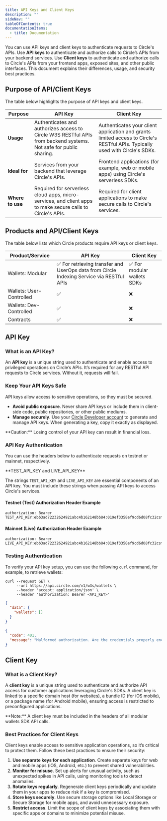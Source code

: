 ---
title: API Keys and Client Keys
description: ""
sideNav: ""
tableOfContents: true
documentationItems:
  - title: Documentation
---

You can use API keys and client keys to authenticate requests to Circle's APIs.
Use **API keys** to authenticate and authorize calls to Circle’s APIs from your
backend services. Use **Client keys** to authenticate and authorize calls to
Circle's APIs from your frontend apps, exposed sites, and other public
interfaces. This document explains their differences, usage, and security best
practices.

## Purpose of API/Client Keys

The table below highlights the purpose of API keys and client keys.

| Purpose          | API Key                                                                                                           | Client Key                                                                                                                   |
| ---------------- | ----------------------------------------------------------------------------------------------------------------- | ---------------------------------------------------------------------------------------------------------------------------- |
| **Usage**        | Authenticates and authorizes access to Circle W3S RESTful APIs from backend systems. Not safe for public sharing. | Authenticates your client application and grants limited access to Circle's RESTful APIs. Typically used with Circle's SDKs. |
| **Ideal for**    | Services from your backend that leverage Circle's APIs.                                                           | Frontend applications (for example, web or mobile apps) using Circle's serverless SDKs.                                      |
| **Where to use** | Required for serverless cloud apps, micro-services, and client apps to make secure calls to Circle's APIs.        | Required for client applications to make secure calls to Circle's services.                                                  |

## Products and API/Client Keys

The table below lists which Circle products require API keys or client keys.

| Product/Service          | API Key                                                                                   | Client Key                  |
| ------------------------ | ----------------------------------------------------------------------------------------- | --------------------------- |
| Wallets: Modular         | ✅ For retrieving transfer and UserOps data from Circle Indexing Service via RESTful APIs | ✅ For modular wallets SDKs |
| Wallets: User-Controlled | ✅                                                                                        | ❌                          |
| Wallets: Dev-Controlled  | ✅                                                                                        | ❌                          |
| Contracts                | ✅                                                                                        | ❌                          |

## API Key

### What is an API Key?

An **API key** is a unique string used to authenticate and enable access to
privileged operations on Circle’s APIs. It’s required for any RESTful API
requests to Circle services. Without it, requests will fail.

### Keep Your API Keys Safe

API keys allow access to sensitive operations, so they must be secured.

- **Avoid public exposure**. Never share API keys or include them in client-side
  code, public repositories, or other public mediums.
- **Manage securely**. Use your
  [Circle Developer account](https://console.circle.com/api-keys) to generate
  and manage API keys. When generating a key, copy it exactly as displayed.

<Warning>
  **Caution:** Losing control of your API key can result in financial loss.
</Warning>

### API Key Authentication

You can use the headers below to authenticate requests on testnet or mainnet,
respectively.

<Note>
**TEST_API_KEY and LIVE_API_KEY**

The strings `TEST_API_KEY` and `LIVE_API_KEY` are essential components of an API
key. You must include these strings when passing API keys to access Circle's
services.

</Note>

#### Testnet (Test) Authorization Header Example

```text
authorization: Bearer TEST_API_KEY:ebb3ad72232624921abc4b162148bb84:019ef3358ef9cd6d08fc32csfe89a68d
```

#### Mainnet (Live) Authorization Header Example

```text
authorization: Bearer LIVE_API_KEY:ebb3ad72232624921abc4b162148bb84:019ef3358ef9cd6d08fc32csfe89a68d
```

### Testing Authentication

To verify your API key setup, you can use the following `curl` command, for
example, to retrieve wallets:

```shell
curl --request GET \
     --url https://api.circle.com/v1/w3s/wallets \
     --header 'accept: application/json' \
     --header 'authorization: Bearer <API_KEY>'
```

```json Successful Response Example
{
  "data": {
    "wallets": []
  }
}
```

```json Error Response Example
{
  "code": 401,
  "message": "Malformed authorization. Are the credentials properly encoded?"
}
```

## Client Key

### What is a Client Key?

A **client key** is a unique string used to authenticate and authorize API
access for customer applications leveraging Circle's SDKs. A client key is
linked to a specific domain host (for websites), a bundle ID (for iOS mobile),
or a package name (for Android mobile), ensuring access is restricted to
preconfigured applications.

<Note>
  **Note:** A client key must be included in the headers of all modular wallets
  SDK API calls.
</Note>

### Best Practices for Client Keys

Client keys enable access to sensitive application operations, so it’s critical
to protect them. Follow these best practices to ensure their security:

1. **Use separate keys for each application**. Create separate keys for web and
   mobile apps (iOS, Android, etc.) to prevent shared vulnerabilities.
2. **Monitor for misuse**. Set up alerts for unusual activity, such as
   unexpected spikes in API calls, using monitoring tools to detect anomalies.
3. **Rotate keys regularly**. Regenerate client keys periodically and update
   them in your apps to reduce risk if a key is compromised.
4. **Store keys securely**. Use secure storage options like Local Storage or
   Secure Storage for mobile apps, and avoid unnecessary exposure.
5. **Restrict access**. Limit the scope of client keys by associating them with
   specific apps or domains to minimize potential misuse.
